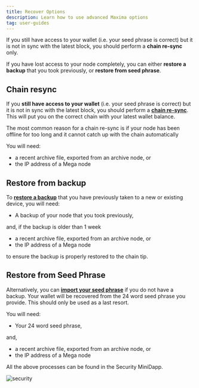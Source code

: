 ---
title: Recover Options
description: Learn how to use advanced Maxima options
tag: user-guides
---

If you still have access to your wallet (i.e. your seed phrase is correct) but it is not in sync with the latest block, you should perform a **chain re-sync** only.

If you have lost access to your node completely, you can either **restore a backup** that you took previously, or **restore from seed phrase**.

## Chain resync

If you **still have access to your wallet** (i.e. your seed phrase is correct) but it is not in sync with the latest block, you should perform a [**chain re-sync**](/docs/userguides/recovery/chainresync). This will put you on the correct chain with your latest wallet balance.

The most common reason for a chain re-sync is if your node has been offline for too long and it cannot catch up with the chain automatically

You will need:

- a recent archive file, exported from an archive node, or
- the IP address of a Mega node

## Restore from backup

To [**restore a backup**](/docs/userguides/recovery/restoreabackup) that you have previously taken to a new or existing device, you will need:

- A backup of your node that you took previously,

and, if the backup is older than 1 week

- a recent archive file, exported from an archive node, or
- the IP address of a Mega node

to ensure the backup is properly restored to the chain tip.

## Restore from Seed Phrase

Alternatively, you can [**import your seed phrase**](/docs/userguides/recovery/importseed) if you do not have a backup. Your wallet will be recovered from the 24 word seed phrase you provide. This should only be used as a last resort.

You will need:

- Your 24 word seed phrase,

and,

- a recent archive file, exported from an archive node, or
- the IP address of a Mega node

All the above processes can be found in the Security MiniDapp.

![security](/img/app/security.png)
